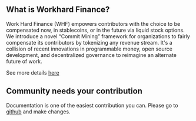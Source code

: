 ## What is Workhard Finance?

Work Hard Finance (WHF) empowers contributors with the choice to be compensated now,
in stablecoins, or in the future via liquid stock options. We introduce a novel “Commit Mining”
framework for organizations to fairly compensate its contributors by tokenizing any revenue stream.
It's a collision of recent innovations in programmable money, open source development,
and decentralized governance to reimagine an alternate future of work.

See more details [here](https://medium.com/@Cutshamache/bf2dd059dd26)

## Community needs your contribution

Documentation is one of the easiest contribution you can.
Please go to [github](https://github.com/workhard-finance/frontend-v1/tree/develop/src/docs) and make changes.
